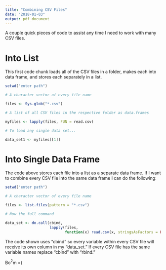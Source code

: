 ```yaml
---
title: "Combining CSV Files"
date: "2018-01-03"
output: pdf_document
---
```


A couple quick pieces of code to assist any time I need to work with many CSV files.

# Into List

This first code chunk loads all of the CSV files in a folder, makes each into data frame, and stores each separately in a list.

```r
setwd("enter path")

# A character vector of every file name

files <- Sys.glob("*.csv")

# A list of all CSV files in the respective folder as data.frames

myfiles <- lapply(files, FUN = read.csv)

# To load any single data set...

data_set1 <- myfiles[[1]]

```

# Into Single Data Frame

The code above stores each file into a list as a separate data frame. If I want to combine every CSV file into the same data frame I can do the following:

```r

setwd("enter path")

# A character vector of every file name

files <- list.files(pattern = "*.csv")

# Now the full command

data_set <- do.call(cbind, 
                    lapply(files, 
                           function(x) read.csv(x, stringsAsFactors = FALSE)))

```

The code shown uses "cbind" so every variable within every CSV file will receive its own column in my "data_set." If every CSV file has the same variable names replace "cbind" with "rbind."


Bo$^2$m =)

